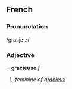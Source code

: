 ==French==
===Pronunciation===
/grasjøːz/
===Adjective====
'''gracieuse''' ''f''

# ''feminine of [[gracieux]]''
